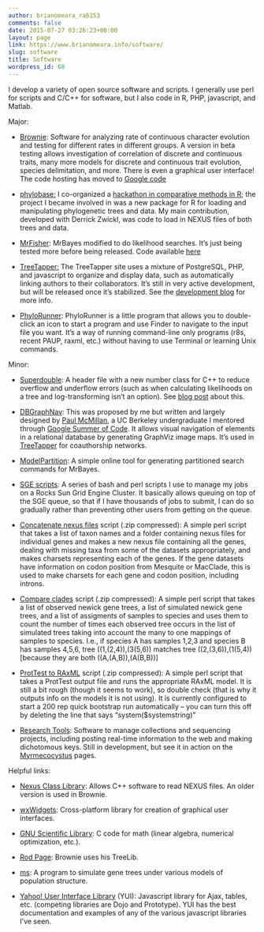 ```yaml
---
author: brianomeara_ra6153
comments: false
date: 2015-07-27 03:26:23+00:00
layout: page
link: https://www.brianomeara.info/software/
slug: software
title: Software
wordpress_id: 60
---
```


I develop a variety of open source software and scripts. I generally use perl for scripts and C/C++ for software, but I also code in R, PHP, javascript, and Matlab.
  

  
Major:




  * [Brownie](https://www.brianomeara.info/brownie): Software for analyzing rate of continuous character evolution and testing for different rates in different groups. A version in beta testing allows investigation of correlation of discrete and continuous traits, many more models for discrete and continuous trait evolution, species delimitation, and more. There is even a graphical user interface! The code hosting has moved to [Google code](https://code.google.com/p/brownie/)


  * [phylobase:](https://r-forge.r-project.org/projects/phylobase/) I co-organized a [hackathon in comparative methods in R](https://www.nescent.org/wg_phyloinformatics/R_Hackathon_1); the project I became involved in was a new package for R for loading and manipulating phylogenetic trees and data. My main contribution, developed with Derrick Zwickl, was code to load in NEXUS files of both trees and data.


  * [MrFisher](https://www.brianomeara.info/mrfisher): MrBayes modified to do likelihood searches. It's just being tested more before being released. Code available [here](https://code.google.com/p/mrfisher/)


  * [TreeTapper:](https://treetapper.nescent.org) The TreeTapper site uses a mixture of PostgreSQL, PHP, and javascript to organize and display data, such as automatically linking authors to their collaborators. It's still in very active development, but will be released once it's stabilized. See the [development blog](https://treetapper-dev.blogspot.com/) for more info.



  * [PhyloRunner](https://www.brianomeara.info/phylorunner): PhyloRunner is a little program that allows you to double-click an icon to start a program and use Finder to navigate to the input file you want. It's a way of running command-line only programs (r8s, recent PAUP, raxml, etc.) without having to use Terminal or learning Unix commands.


  
Minor:




  * [Superdouble](https://code.google.com/p/superdouble/): A header file with a new number class for C++ to reduce overflow and underflow errors (such as when calculating likelihoods on a tree and log-transforming isn't an option). See [blog post](https://treetapper-dev.blogspot.com/2008/10/using-large-trees-is-surprisingly.html) about this.


  * [DBGraphNav](https://code.google.com/p/dbgraphnav/): This was proposed by me but written and largely designed by [Paul McMillan](https://thefire.us/), a UC Berkeley undergraduate I mentored through [Google Summer of Code](https://code.google.com/soc/2008/). It allows visual navigation of elements in a relational database by generating GraphViz image maps. It's used in [TreeTapper](https://www.treetapper.org) for coauthorship networks.


  * [ModelPartition](https://www.brianomeara.info/cgi-bin/modelpartition.cgi): A simple online tool for generating partitioned search commands for MrBayes.


  * [SGE scripts](https://www.brianomeara.info/SGEscripts.html): A series of bash and perl scripts I use to manage my jobs on a Rocks Sun Grid Engine Cluster. It basically allows queuing on top of the SGE queue, so that if I have thousands of jobs to submit, I can do so gradually rather than preventing other users from getting on the queue.



  * [Concatenate nexus files](https://www.brianomeara.info/sites/default/files/concatenatenexusfiles.zip) script (.zip compressed): A simple perl script that takes a list of taxon names and a folder containing nexus files for individual genes and makes a new nexus file containing all the genes, dealing with missing taxa from some of the datasets appropriately, and makes charsets representing each of the genes. If the gene datasets have information on codon position from Mesquite or MacClade, this is used to make charsets for each gene and codon position, including introns.


  * [Compare clades](https://brianomeara.info/sites/default/files/compareclades.zip) script (.zip compressed): A simple perl script that takes a list of observed newick gene trees, a list of simulated newick gene trees, and a list of assigments of samples to species and uses them to count the number of times each observed tree occurs in the list of simulated trees taking into account the many to one mappings of samples to species. I.e., if species A has samples 1,2,3 and species B has samples 4,5,6, tree ((1,(2,4)),(3(5,6)) matches tree ((2,(3,6)),(1(5,4)) [because they are both ((A,(A,B)),(A(B,B))]


  * [ProtTest to RAxML](https://brianomeara.info/sites/default/files/ProtTestToRAxML.zip) script (.zip compressed): A simple perl script that takes a ProtTest output file and runs the appropriate RAxML model. It is still a bit rough (though it seems to work), so double check (that is why it outputs info on the models it is not using). It is currently configured to start a 200 rep quick bootstrap run automatically -- you can turn this off by deleting the line that says "system($systemstring)"


  * [Research Tools](https://www.brianomeara.info/researchtools/): Software to manage collections and sequencing projects, including posting real-time information to the web and making dichotomous keys. Still in development, but see it in action on the [Myrmecocystus](https://www.brianomeara.info/myrmecocystus) pages.

  
Helpful links:
 



  * [Nexus Class Library](https://sourceforge.net/projects/ncl/): Allows C++ software to read NEXUS files. An older version is used in Brownie.



  * [wxWidgets](https://www.wxwidgets.org): Cross-platform library for creation of graphical user interfaces.


  * [GNU Scientific Library](https://www.gnu.org/software/gsl/): C code for math (linear algebra, numerical optimization, etc.).



  * [Rod Page](https://taxonomy.zoology.gla.ac.uk/rod/rod.html): Brownie uses his TreeLib.



  * [ms](https://home.uchicago.edu/%7Erhudson1/source/mksamples.html): A program to simulate gene trees under various models of population structure.



  * [Yahoo! User Interface Library](https://developer.yahoo.com/yui/) (YUI): Javascript library for Ajax, tables, etc. (competing libraries are Dojo and Prototype). YUI has the best documentation and examples of any of the various javascript libraries I've seen.

